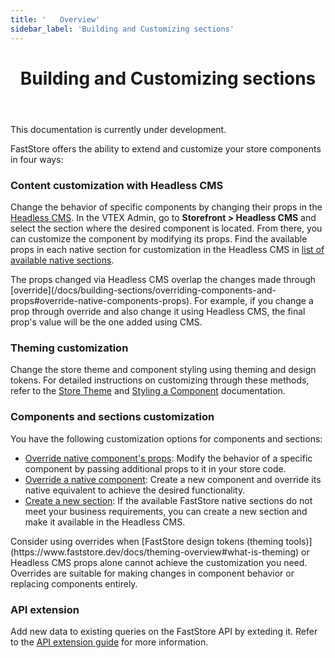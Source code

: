 ```yaml
---
title: '   Overview'
sidebar_label: 'Building and Customizing sections'
---
```



<header>

# Building and Customizing sections

</header>

<Callout type="warning" emoji="⚠️">
  This documentation is currently under development.
</Callout>

FastStore offers the ability to extend and customize your store components in four ways:

<Steps>
 
### Content customization with Headless CMS
 
Change the behavior of specific components by changing their props in the [Headless CMS](/docs/headless-cms-overview).
In the VTEX Admin, go to **Storefront > Headless CMS** and select the section where the desired component is located.
From there, you can customize the component by modifying its props. Find the available props in each native section for customization in the Headless CMS in [list of available native sections](/docs/building-sections/list-of-native-sections).

<Callout type="warning" emoji="⚠️">
  The props changed via Headless CMS overlap the changes made through
  [override](/docs/building-sections/overriding-components-and-props#override-native-components-props). For example,
  if you change a prop through override and also change it using Headless CMS,
  the final prop's value will be the one added using CMS.
</Callout>
 
### Theming customization
 
Change the store theme and component styling using theming and design tokens. For detailed instructions on customizing through these methods, refer to the [Store Theme](/docs/themes/overview) and [Styling a Component](/docs/customizing/components) documentation.
 
### Components and sections customization
You have the following customization options for components and sections:

- [Override native component's props](/docs/building-sections/overriding-components-and-props#override-native-components-props): Modify the behavior of a specific component by passing additional props to it in your store code.
- [Override a native component](/docs/building-sections/overriding-components-and-props#overriding-a-native-component): Create a new component and override its native equivalent to achieve the desired functionality.
- [Create a new section](/docs/building-sections/creating-a-new-section): If the available FastStore native sections do not meet your business requirements, you can create a new section and make it available in the Headless CMS.

<Callout type="warning" emoji="⚠️">
  Consider using overrides when [FastStore design tokens (theming tools)](https://www.faststore.dev/docs/theming-overview#what-is-theming) or Headless CMS props alone cannot achieve the customization you need.
  Overrides are suitable for making changes in component behavior or replacing components entirely.
</Callout>

### API extension

Add new data to existing queries on the FastStore API by exteding it. Refer to the [API extension guide](/docs/api-extensions) for more
information.

</Steps>